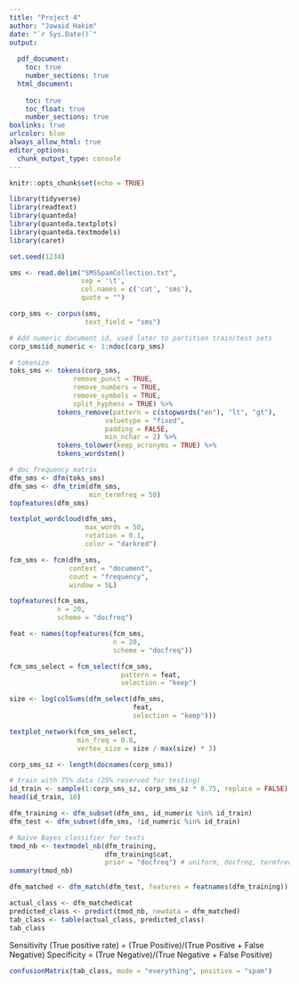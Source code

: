 ```yaml
---
title: "Project 4"
author: "Jawaid Hakim"
date: "`r Sys.Date()`"
output:
  
  pdf_document: 
    toc: true
    number_sections: true
  html_document:
    
    toc: true
    toc_float: true
    number_sections: true
boxlinks: true
urlcolor: blue
always_allow_html: true
editor_options: 
  chunk_output_type: console
---
```


```r
knitr::opts_chunk$set(echo = TRUE)
```

```r
library(tidyverse)
library(readtext)
library(quanteda)
library(quanteda.textplots)
library(quanteda.textmodels)
library(caret)
```

```r
set.seed(1234)

```

```r
sms <- read.delim("SMSSpamCollection.txt", 
                  sep = '\t', 
                  col.names = c('cat', 'sms'), 
                  quote = "")
```


```r
corp_sms <- corpus(sms, 
                   text_field = "sms")
```


```r
# Add numeric document id, used later to partition train/test sets
corp_sms$id_numeric <- 1:ndoc(corp_sms)

# tokenize
toks_sms <- tokens(corp_sms, 
                remove_punct = TRUE, 
                remove_numbers = TRUE,
                remove_symbols = TRUE, 
                split_hyphens = TRUE) %>%
            tokens_remove(pattern = c(stopwords("en"), "lt", "gt"),
                        valuetype = "fixed",
                        padding = FALSE, 
                        min_nchar = 2) %>%
            tokens_tolower(keep_acronyms = TRUE) %>%
            tokens_wordstem()

# doc frequency matrix
dfm_sms <- dfm(toks_sms)
dfm_sms <- dfm_trim(dfm_sms, 
                    min_termfreq = 50)
topfeatures(dfm_sms)
```


```r
textplot_wordcloud(dfm_sms, 
                   max_words = 50, 
                   rotation = 0.1, 
                   color = "darkred")
```


```r
fcm_sms <- fcm(dfm_sms, 
               context = "document", 
               count = "frequency", 
               window = 5L)

topfeatures(fcm_sms, 
            n = 20, 
            scheme = "docfreq")
```


```r
feat <- names(topfeatures(fcm_sms, 
                          n = 20, 
                          scheme = "docfreq"))

fcm_sms_select = fcm_select(fcm_sms, 
                            pattern = feat, 
                            selection = "keep")

size <- log(colSums(dfm_select(dfm_sms, 
                               feat, 
                               selection = "keep")))

textplot_network(fcm_sms_select, 
                 min_freq = 0.8, 
                 vertex_size = size / max(size) * 3)
```


```r
corp_sms_sz <- length(docnames(corp_sms))

# train with 75% data (25% reserved for testing)
id_train <- sample(1:corp_sms_sz, corp_sms_sz * 0.75, replace = FALSE)
head(id_train, 10)
```


```r
dfm_training <- dfm_subset(dfm_sms, id_numeric %in% id_train)
dfm_test <- dfm_subset(dfm_sms, !id_numeric %in% id_train)
```


```r

# Naive Bayes classifier for texts
tmod_nb <- textmodel_nb(dfm_training, 
                        dfm_training$cat, 
                        prior = "docfreq") # uniform, docfreq, termfreq
summary(tmod_nb)
```


```r
dfm_matched <- dfm_match(dfm_test, features = featnames(dfm_training))
```


```r
actual_class <- dfm_matched$cat
predicted_class <- predict(tmod_nb, newdata = dfm_matched)
tab_class <- table(actual_class, predicted_class)
tab_class
```

Sensitivity (True positive rate) = (True Positive)/(True Positive + False Negative)
Specificity = (True Negative)/(True Negative + False Positive)

```r
confusionMatrix(tab_class, mode = "everything", positive = "spam")

```

